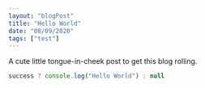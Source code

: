 ```yaml
---
layout: "blogPost"
title: "Hello World"
date: "08/09/2020"
tags: ["test"]
---
```


A cute little tongue-in-cheek post to get this blog rolling.

```js
success ? console.log("Hello World") : null
```
